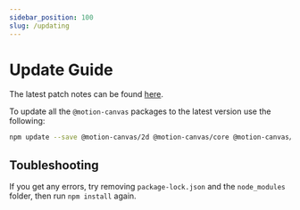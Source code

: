 ```yaml
---
sidebar_position: 100
slug: /updating
---
```


# Update Guide

The latest patch notes can be found
[here](https://github.com/motion-canvas/motion-canvas/releases).

To update all the `@motion-canvas` packages to the latest version use the
following:

```bash
npm update --save @motion-canvas/2d @motion-canvas/core @motion-canvas/ui @motion-canvas/vite-plugin
```

## Toubleshooting

If you get any errors, try removing `package-lock.json` and the `node_modules`
folder, then run `npm install` again.

